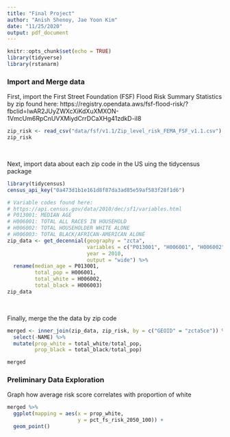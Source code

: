 ```yaml
---
title: "Final Project"
author: "Anish Shenoy, Jae Yoon Kim"
date: "11/25/2020"
output: pdf_document
---
```


```r
knitr::opts_chunk$set(echo = TRUE)
library(tidyverse)
library(rstanarm)
```

### Import and Merge data

First, import the First Street Foundation (FSF) Flood Risk Summary Statistics by zip
found here: https://registry.opendata.aws/fsf-flood-risk/?fbclid=IwAR2JUyZWXcXiKdXuXMXON-1VmcUm6RpCnUVXMiydCrrDCaXHg41zdkD-iI8
``` r
zip_risk <- read_csv("data/fsf/v1.1/Zip_level_risk_FEMA_FSF_v1.1.csv")
zip_risk
```
<br>

Next, import data about each zip code in the US uing the tidycensus package
``` r
library(tidycensus)
census_api_key("0a473d1b1e161d8f87da3ad85e59af583f28f1d6")

# Variable codes found here: 
# https://api.census.gov/data/2010/dec/sf1/variables.html
# P013001: MEDIAN AGE
# H006001: TOTAL ALL RACES IN HOUSEHOLD
# H006002: TOTAL HOUSEHOLDER WHITE ALONE
# H006003: TOTAL BLACK/AFRICAN-AMERICAN ALONE
zip_data <- get_decennial(geography = "zcta",
                          variables = c("P013001", "H006001", "H006002", "H006003"),
                          year = 2010,
                          output = "wide") %>%
  rename(median_age = P013001,
         total_pop = H006001,
         total_white = H006002,
         total_black = H006003)
zip_data
```
<br>

Finally, merge the the data by zip code
``` r
merged <- inner_join(zip_data, zip_risk, by = c("GEOID" = "zcta5ce")) %>%
  select(-NAME) %>%
  mutate(prop_white = total_white/total_pop,
         prop_black = total_black/total_pop)

merged
```
### Preliminary Data Exploration

Graph how average risk score correlates with proportion of white
``` r
merged %>%
  ggplot(mapping = aes(x = prop_white,
                       y = pct_fs_risk_2050_100)) +
  geom_point()
```
<br>
